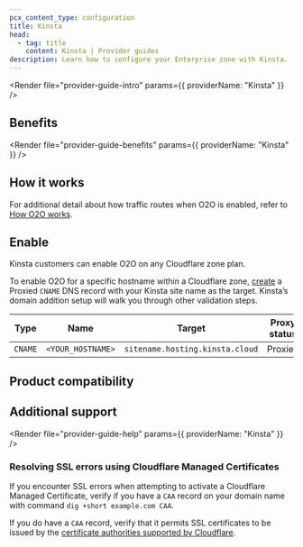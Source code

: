```yaml
---
pcx_content_type: configuration
title: Kinsta
head:
  - tag: title
    content: Kinsta | Provider guides
description: Learn how to configure your Enterprise zone with Kinsta.
---
```



<Render file="provider-guide-intro" params={{ providerName: "Kinsta" }} />

## Benefits

<Render file="provider-guide-benefits" params={{ providerName: "Kinsta" }} />

## How it works

For additional detail about how traffic routes when O2O is enabled, refer to [How O2O works](/cloudflare-for-platforms/cloudflare-for-saas/saas-customers/how-it-works/).

## Enable

Kinsta customers can enable O2O on any Cloudflare zone plan.

To enable O2O for a specific hostname within a Cloudflare zone, [create](/dns/manage-dns-records/how-to/create-dns-records/#create-dns-records) a Proxied `CNAME` DNS record with your Kinsta site name as the target. Kinsta’s domain addition setup will walk you through other validation steps.

| Type    | Name              | Target                          | Proxy status |
| ------- | ----------------- | ------------------------------- | ------------ |
| `CNAME` | `<YOUR_HOSTNAME>` | `sitename.hosting.kinsta.cloud` | Proxied      |

## Product compatibility

<Render file="provider-guide-compatibility" />

## Additional support

<Render file="provider-guide-help" params={{ providerName: "Kinsta" }} />

### Resolving SSL errors using Cloudflare Managed Certificates

If you encounter SSL errors when attempting to activate a Cloudflare Managed Certificate, verify if you have a `CAA` record on your domain name with command `dig +short example.com CAA`.

If you do have a `CAA` record, verify that it permits SSL certificates to be issued by the [certificate authorities supported by Cloudflare](/ssl/reference/certificate-authorities/).
